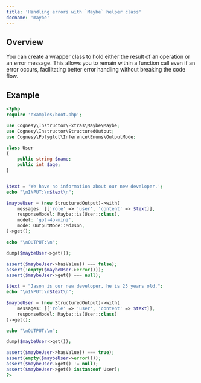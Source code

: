 ```yaml
---
title: 'Handling errors with `Maybe` helper class'
docname: 'maybe'
---
```


## Overview

You can create a wrapper class to hold either the result of an operation or an error message.
This allows you to remain within a function call even if an error occurs, facilitating
better error handling without breaking the code flow.

## Example

```php
<?php
require 'examples/boot.php';

use Cognesy\Instructor\Extras\Maybe\Maybe;
use Cognesy\Instructor\StructuredOutput;
use Cognesy\Polyglot\Inference\Enums\OutputMode;

class User
{
    public string $name;
    public int $age;
}


$text = 'We have no information about our new developer.';
echo "\nINPUT:\n$text\n";

$maybeUser = (new StructuredOutput)->with(
    messages: [['role' => 'user', 'content' => $text]],
    responseModel: Maybe::is(User::class),
    model: 'gpt-4o-mini',
    mode: OutputMode::MdJson,
)->get();

echo "\nOUTPUT:\n";

dump($maybeUser->get());

assert($maybeUser->hasValue() === false);
assert(!empty($maybeUser->error()));
assert($maybeUser->get() === null);

$text = "Jason is our new developer, he is 25 years old.";
echo "\nINPUT:\n$text\n";

$maybeUser = (new StructuredOutput)->with(
    messages: [['role' => 'user', 'content' => $text]],
    responseModel: Maybe::is(User::class)
)->get();

echo "\nOUTPUT:\n";

dump($maybeUser->get());

assert($maybeUser->hasValue() === true);
assert(empty($maybeUser->error()));
assert($maybeUser->get() != null);
assert($maybeUser->get() instanceof User);
?>
```
